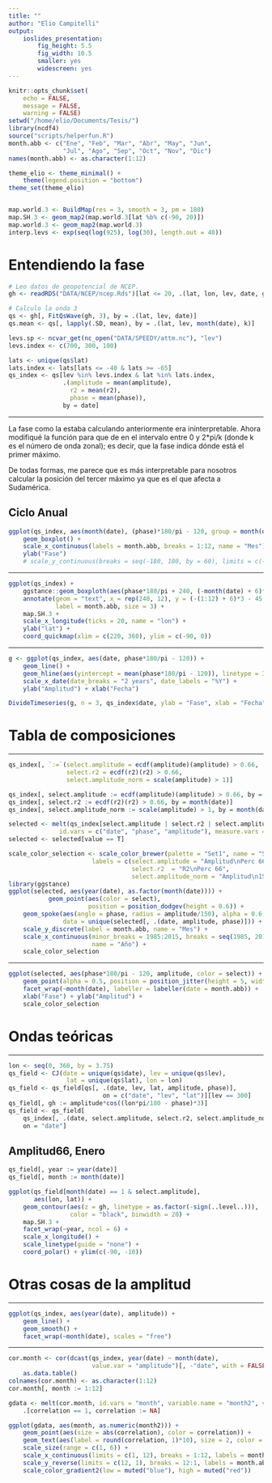 ```yaml
---
title: ""
author: "Elio Campitelli"
output:
    ioslides_presentation:
        fig_height: 5.5
        fig_width: 10.5
        smaller: yes
        widescreen: yes
---
```


```r
knitr::opts_chunk$set(
    echo = FALSE,
    message = FALSE,
    warning = FALSE)
setwd("/home/elio/Documents/Tesis/")
library(ncdf4)
source("scripts/helperfun.R")
month.abb <- c("Ene", "Feb", "Mar", "Abr", "May", "Jun",
               "Jul", "Ago", "Sep", "Oct", "Nov", "Dic")
names(month.abb) <- as.character(1:12)

theme_elio <- theme_minimal() +
    theme(legend.position = "bottom")
theme_set(theme_elio)


map.world.3 <- BuildMap(res = 3, smooth = 3, pm = 180)
map.SH.3 <- geom_map2(map.world.3[lat %b% c(-90, 20)])
map.world.3 <- geom_map2(map.world.3)
interp.levs <- exp(seq(log(925), log(30), length.out = 40))
```

# Entendiendo la fase

```r
# Leo datos de geopotencial de NCEP.
gh <- readRDS("DATA/NCEP/ncep.Rds")[lat <= 20, .(lat, lon, lev, date, gh)]

# Calculo la onda 3
qs <- gh[, FitQsWave(gh, 3), by = .(lat, lev, date)]
qs.mean <- qs[, lapply(.SD, mean), by = .(lat, lev, month(date), k)]

levs.sp <- ncvar_get(nc_open("DATA/SPEEDY/attm.nc"), "lev")
levs.index <- c(700, 300, 100)

lats <- unique(qs$lat)
lats.index <- lats[lats <= -40 & lats >= -65]
qs_index <- qs[lev %in% levs.index & lat %in% lats.index, 
               .(amplitude = mean(amplitude),
                 r2 = mean(r2),
                 phase = mean(phase)), 
               by = date]

```

----

La fase como la estaba calculando anteriormente era ininterpretable. Ahora modifiqué la función para que de en el intervalo entre 0 y 2*pi/k (donde k es el número de onda zonal); es decir, que la fase indica dónde está el primer máximo. 

De todas formas, me parece que es más interpretable para nosotros calcular la posición del tercer máximo ya que es el que afecta a Sudamérica. 

## Ciclo Anual

```r
ggplot(qs_index, aes(month(date), (phase)*180/pi - 120, group = month(date))) +
    geom_boxplot() +
    scale_x_continuous(labels = month.abb, breaks = 1:12, name = "Mes") +
    ylab("Fase")
    # scale_y_continuous(breaks = seq(-180, 180, by = 60), limits = c(-180, 180))
```

---- 

```r
ggplot(qs_index) +
    ggstance::geom_boxploth(aes(phase*180/pi + 240, (-month(date) + 6)*3 - 45, group = as.factor(month(date)))) +
    annotate(geom = "text", x = rep(240, 12), y = (-(1:12) + 6)*3 - 45, 
             label = month.abb, size = 3) +
    map.SH.3 +
    scale_x_longitude(ticks = 20, name = "lon") +
    ylab("lat") +
    coord_quickmap(xlim = c(220, 360), ylim = c(-90, 0))
```

---- 

```r
g <- ggplot(qs_index, aes(date, phase*180/pi - 120)) +
    geom_line() + 
    geom_hline(aes(yintercept = mean(phase*180/pi - 120)), linetype = 3, color = "gray45") +
    scale_x_date(date_breaks = "2 years", date_labels = "%Y") +
    ylab("Amplitud") + xlab("Fecha") 

DivideTimeseries(g, n = 3, qs_index$date, ylab = "Fase", xlab = "Fecha")
```

# Tabla de composiciones

----

```r
qs_index[, `:=`(select.amplitude = ecdf(amplitude)(amplitude) > 0.66,
                select.r2 = ecdf(r2)(r2) > 0.66,
                select.amplitude_norm = scale(amplitude) > 1)]

qs_index[, select.amplitude := ecdf(amplitude)(amplitude) > 0.66, by = month(date)]
qs_index[, select.r2 := ecdf(r2)(r2) > 0.66, by = month(date)]
qs_index[, select.amplitude_norm := scale(amplitude) > 1, by = month(date)]

selected <- melt(qs_index[select.amplitude | select.r2 | select.amplitude_norm],
              id.vars = c("date", "phase", "amplitude"), measure.vars = c("select.amplitude", "select.r2", "select.amplitude_norm"), variable.name = "select")
selected <- selected[value == T]

scale_color_selection <- scale_color_brewer(palette = "Set1", name = "Selección según:", 
                       labels = c(select.amplitude = "Amplitud\nPerc 66", 
                                  select.r2  = "R2\nPerc 66", 
                                  select.amplitude_norm = "Amplitud\n1SD"))
library(ggstance)
ggplot(selected, aes(year(date), as.factor(month(date)))) +
           geom_point(aes(color = select),
                      position = position_dodgev(height = 0.6)) +
    geom_spoke(aes(angle = phase, radius = amplitude/150), alpha = 0.6,
               data = unique(selected[, .(date, amplitude, phase)])) +
    scale_y_discrete(label = month.abb, name = "Mes") +
    scale_x_continuous(minor_breaks = 1985:2015, breaks = seq(1985, 2015, by = 5), 
                       name = "Año") +
    scale_color_selection
```

----

```r
ggplot(selected, aes(phase*180/pi - 120, amplitude, color = select)) +
    geom_point(alpha = 0.5, position = position_jitter(height = 5, width = 5)) +
    facet_wrap(~month(date), labeller = labeller(date = month.abb)) +
    xlab("Fase") + ylab("Amplitud") + 
    scale_color_selection
```


# Ondas teóricas

----

```r
lon <- seq(0, 360, by = 3.75)
qs_field <- CJ(date = unique(qs$date), lev = unique(qs$lev), 
                lat = unique(qs$lat), lon = lon)
qs_field <- qs_field[qs[, .(date, lev, lat, amplitude, phase)], 
                          on = c("date", "lev", "lat")][lev == 300]
qs_field[, gh := amplitude*cos((lon*pi/180 - phase)*3)]
qs_field <- qs_field[
    qs_index[, .(date, select.amplitude, select.r2, select.amplitude_norm)],
    on = "date"]
```

## Amplitud66, Enero

```r
qs_field[, year := year(date)]
qs_field[, month := month(date)]

ggplot(qs_field[month(date) == 1 & select.amplitude], 
       aes(lon, lat)) +
    geom_contour(aes(z = gh, linetype = as.factor(-sign(..level..))),
                 color = "black", binwidth = 20) +
    map.SH.3 +
    facet_wrap(~year, ncol = 6) +
    scale_x_longitude() +
    scale_linetype(guide = "none") +
    coord_polar() + ylim(c(-90, -10))
```



# Otras cosas de la amplitud

----

```r
ggplot(qs_index, aes(year(date), amplitude)) +
    geom_line() +
    geom_smooth() + 
    facet_wrap(~month(date), scales = "free")
```

----

```r
cor.month <- cor(dcast(qs_index, year(date) ~ month(date), 
                       value.var = "amplitude")[, -"date", with = FALSE]) %>%
    as.data.table()
colnames(cor.month) <- as.character(1:12)
cor.month[, month := 1:12]

gdata <- melt(cor.month, id.vars = "month", variable.name = "month2", value.name = "correlation") %>%
    .[correlation == 1, correlation := NA]

ggplot(gdata, aes(month, as.numeric(month2))) +
    geom_point(aes(size = abs(correlation), color = correlation)) +
    geom_text(aes(label = round(correlation, 1)*10), size = 2, color = "white") +
    scale_size(range = c(1, 6)) +
    scale_x_continuous(limits = c(1, 12), breaks = 1:12, labels = month.abb) +
    scale_y_reverse(limits = c(12, 1), breaks = 12:1, labels = month.abb[12:1]) +
    scale_color_gradient2(low = muted("blue"), high = muted("red"))
```


